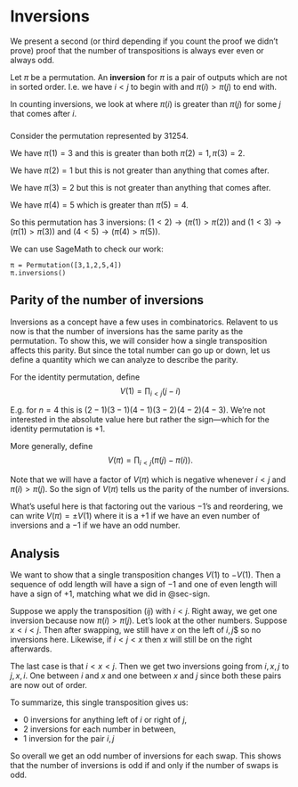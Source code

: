 # Inversions

We present a second (or third depending if you count the proof we didn't prove) proof that the number of transpositions is always ever even or always odd.

Let $\pi$ be a permutation. An **inversion** for $\pi$ is a pair of outputs which are not in sorted order. I.e. we have $i < j$ to begin with and $\pi(i) > \pi(j)$ to end with.

In counting inversions, we look at where $\pi(i)$ is greater than $\pi(j)$ for some $j$ that comes after $i$.

::: {#exm-inversions}
###
Consider the permutation represented by $31254$.

We have $\pi(1) = 3$ and this is greater than both $\pi(2) = 1, \pi(3) = 2$.

We have $\pi(2) = 1$ but this is not greater than anything that comes after.

We have $\pi(3) = 2$ but this is not greater than anything that comes after.

We have $\pi(4) = 5$ which is greater than $\pi(5) = 4$.

So this permutation has $3$ inversions: $(1 < 2) \to (\pi(1) > \pi(2))$ and $(1 < 3) \to (\pi(1) > \pi(3))$ and $(4 < 5) \to (\pi(4) > \pi(5))$.

We can use SageMath to check our work:

```sage
π = Permutation([3,1,2,5,4])
π.inversions()
```
:::

## Parity of the number of inversions

Inversions as a concept have a few uses in combinatorics. Relavent to us now is that the number of inversions has the same parity as the permutation. To show this, we will consider how a single transposition affects this parity. But since the total number can go up or down, let us define a quantity which we can analyze to describe the parity.

For the identity permutation, define
$$
V(1) = \prod_{i < j} (j - i)
$$

E.g. for $n = 4$ this is $(2 - 1)(3 - 1)(4 - 1)(3 - 2)(4 - 2)(4 - 3)$. We're not interested in the absolute value here but rather the sign---which for the identity permutation is $+1$.

More generally, define
$$
V(\pi) = \prod_{i < j}(\pi(j) - \pi(i)).
$$

Note that we will have a factor of $V(\pi)$ which is negative whenever $i < j$ and $\pi(i) > \pi(j)$. So the sign of $V(\pi)$ tells us the parity of the number of inversions.

What's useful here is that factoring out the various $-1$'s and reordering, we can write $V(\pi) = \pm V(1)$ where it is a $+1$ if we have an even number of inversions and a $-1$ if we have an odd number.

## Analysis

We want to show that a single transposition changes $V(1)$ to $-V(1)$. Then a sequence of odd length will have a sign of $-1$ and one of even length will have a sign of $+1$, matching what we did in @sec-sign.

Suppose we apply the transposition $(ij)$ with $i < j$. Right away, we get one inversion because now $\pi(i) > \pi(j)$. Let's look at the other numbers. Suppose $x < i < j$. Then after swapping, we still have $x$ on the left of $i,j$$ so no inversions here. Likewise, if $i < j < x$ then $x$ will still be on the right afterwards.

The last case is that $i < x < j$. Then we get two inversions going from $i,x,j$ to $j,x,i$. One between $i$ and $x$ and one between $x$ and $j$ since both these pairs are now out of order.

To summarize, this single transposition gives us:

- $0$ inversions for anything left of $i$ or right of $j$,
- $2$ inversions for each number in between,
- $1$ inversion for the pair $i, j$

So overall we get an odd number of inversions for each swap. This shows that the number of inversions is odd if and only if the number of swaps is odd.
